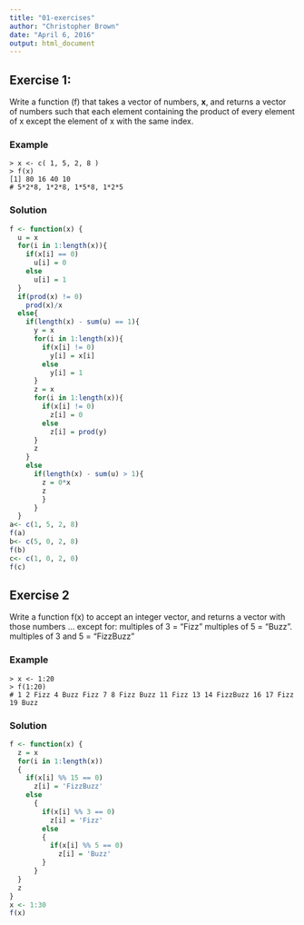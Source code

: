 ```yaml
---
title: "01-exercises"
author: "Christopher Brown"
date: "April 6, 2016"
output: html_document
---
```



## Exercise 1:

Write a function (f) that takes a vector of numbers, **x**, and returns a vector of numbers such that each element containing the product of every element of x except the element of x with the same index. 


### Example 

    > x <- c( 1, 5, 2, 8 ) 
    > f(x) 
    [1] 80 16 40 10
    # 5*2*8, 1*2*8, 1*5*8, 1*2*5  


### Solution 

```r
f <- function(x) {
  u = x
  for(i in 1:length(x)){
    if(x[i] == 0)
      u[i] = 0
    else
      u[i] = 1
  }
  if(prod(x) != 0)
    prod(x)/x
  else{
    if(length(x) - sum(u) == 1){
      y = x
      for(i in 1:length(x)){
        if(x[i] != 0)
          y[i] = x[i]
        else
          y[i] = 1
      }
      z = x
      for(i in 1:length(x)){
        if(x[i] != 0)
          z[i] = 0
        else
          z[i] = prod(y)
      }
      z
    }
    else
      if(length(x) - sum(u) > 1){
        z = 0*x
        z
        }
      }
  }
a<- c(1, 5, 2, 8)
f(a)
b<- c(5, 0, 2, 8)
f(b)
c<- c(1, 0, 2, 0)
f(c)

```
    


## Exercise 2

Write a function f(x) to accept an integer vector, and returns a vector with those numbers … except for: 
   multiples of 3 = “Fizz” 
   multiples of 5 = “Buzz”. 
   multiples of 3 and 5 = “FizzBuzz”
   
### Example

    > x <- 1:20
    > f(1:20) 
    # 1 2 Fizz 4 Buzz Fizz 7 8 Fizz Buzz 11 Fizz 13 14 FizzBuzz 16 17 Fizz 19 Buzz


### Solution

```r
f <- function(x) {
  z = x
  for(i in 1:length(x))
  {
    if(x[i] %% 15 == 0)
      z[i] = 'FizzBuzz'
    else
      {
        if(x[i] %% 3 == 0)
          z[i] = 'Fizz'
        else
        {
          if(x[i] %% 5 == 0)
            z[i] = 'Buzz'
        }
      }
  }
  z
}
x <- 1:30
f(x)

```
